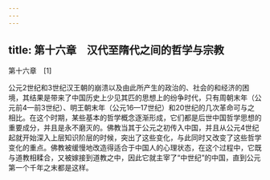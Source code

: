 ```yaml
---
---
---
```

title: 第十六章　汉代至隋代之间的哲学与宗教
---





第十六章　[1]






公元2世纪和3世纪汉王朝的崩溃以及由此所产生的政治的、社会的和经济的困境，其结果是带来了中国历史上少见其匹的思想上的纷争时代，只有周朝末年（公元前4—前3世纪）、明王朝末年（公元16—17世纪）和20世纪的几次革命可与之相比。在这个时期，某些基本的哲学概念逐渐形成，它们都是后世中国哲学思想的重要成分，并且是永不磨灭的。佛教当其于公元之初传入中国，并且从公元4世纪起就开始深入上层知识阶层的时候，突出了这些变化，与此同时又改变了这些哲学变化的重点。佛教被缓慢地改造得适合于中国人的心理状态，在这个过程中，它既与道教相糅合，又被嫁接到道教之中，因此它就主宰了“中世纪”的中国，直到公元第一个千年之末都是这样。